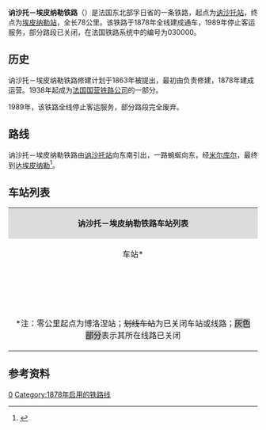 {{Infobox rail system-route
|collapsed=no
|box_width=
|rail_name=讷沙托－埃皮纳勒铁路<br>{{lang|fr|Ligne de Neufchâteau à Épinal}}
|banner_color=
|sec_banner_color=
|logo_filename=
|image_width=
|logo_bgcolor=
|logo_note=
|image =RFN 030 000.png
|imagesize=
|caption=讷沙托－埃皮纳勒铁路线路图
|system_map=
|mapimage_width=
|map_bgcolor=
|locale={{FRA}}
|service_type=
|start=[[讷沙托站|讷沙托站]]、[[埃皮纳勒站|埃皮纳勒站]]
|begin_operation=1878年
|end_operation=1989年（客运）
|operation_note=
|system_length=78km
|length_in_operation=
|total_length=
|status=部分关闭
|line_title=线路
|lines=[[单线铁路|单线铁路]]
|stations=
|route_title=线路
|main_route=
|secondary_route=
|branch_route=
|standard=
|main_stations=[[讷沙托站|讷沙托站]]、[[埃皮纳勒站|埃皮纳勒站]]
|ridership=
|fleet_size=
|max_speed= 
|track_gauge=
|distance_between_mainlines=
|min_radius=
|max_grade=
|block_signal=
|electrified=
|depot=
|operator={{法国交通数据|sncf}}
|franchise=
|hq=
|key_person=
|website=
|route_map=
}}
'''讷沙托－埃皮纳勒铁路'''（{{lang-fr|Ligne de Neufchâteau à Épinal}}）是法国东北部孚日省的一条铁路，起点为[[讷沙托站|讷沙托站]]，终点为[[埃皮纳勒站|埃皮纳勒站]]，全长78公里。该铁路于1878年全线建成通车，1989年停止客运服务，部分路段已关闭，在法国铁路系统中的编号为030000。

==历史==

讷沙托－埃皮纳勒铁路修建计划于1863年被提出，最初由{{link-fr|法国东部铁路公司|Compagnie des chemins de fer de l'Est}}负责修建，1878年建成运营。1938年起成为[[法国国营铁路公司|法国国营铁路公司]]的一部分。

1989年，该铁路全线停止客运服务，部分路段完全废弃。

==路线==
讷沙托－埃皮纳勒铁路由[[讷沙托站|讷沙托站]]向东南引出，一路蜿蜒向东，经[[米尔库尔|米尔库尔]]，最终到达[[埃皮纳勒|埃皮纳勒]]<ref name="geo">{{Cite web|url=https://www.geoportail.gouv.fr/carte|title=Carte|accessdate=2021-03-15|author=Géoportail|language=fr|publisher=Géoportail|archive-url=https://web.archive.org/web/20170129154129/https://www.geoportail.gouv.fr/carte/|archive-date=2017-01-29|dead-url=no}}</ref>。

==车站列表==
{| class="wikitable mw-collapsible " style="margin:1em auto 1em auto; font-size:smaller"
|colspan="5" align="center" style="background:#DCDCDC"|'''讷沙托－埃皮纳勒铁路车站列表'''
|-
!align="center" |车站*
!align="center" |公里数
!align="center" |交汇路线
!align="center" |本线停靠车种
!align="center" |可换乘交通
|-
|align="center" rowspan=2|{{Arret|Neufchâteau|[[讷沙托站|讷沙托站]]}}
|48.175
|[[屈尔蒙-沙兰德雷－图勒铁路|屈尔蒙-沙兰德雷－图勒铁路]]<small>（[[屈尔蒙-沙兰德雷站|屈尔蒙]]方向）</small>↖<br>[[博洛涅－默兹河畔帕尼铁路|博洛涅－默兹河畔帕尼铁路]]<small>（[[博洛涅站|博洛涅]]方向）</small>↑
|
|
|-
|48.782
|[[博洛涅－默兹河畔帕尼铁路|博洛涅－默兹河畔帕尼铁路]]<small>（[[默兹河畔帕尼站|默兹河畔帕尼]]方向）</small>↘<br>[[屈尔蒙-沙兰德雷－图勒铁路|屈尔蒙-沙兰德雷－图勒铁路]]<small>（[[图勒站|图勒]]方向）</small>↘
|align="center"|{{法国交通数据|ter|ges}}
|{{法国交通数据|car|88}}
|-
|align="center"|{{Arret|<s>Rebeuville|勒伯维尔站</s>}}
|53.445
|
|
|
|-
|align="center"|{{Arret|<s>Certilleux - Villars|塞尔蒂约-维拉尔站</s>}}
|56.303
|
|
|
|-
|align="center"|{{Arret|<s>Aulnois - Bulgnéville|欧努瓦-比涅维尔站</s>}}
|64.679
|
|
|
|-
|align="center"|{{Arret|<s>Châtenois - Dolaincourt|[[沙特努瓦-多兰库尔站|沙特努瓦-多兰库尔站]]</s>}}
|70.475
|
|align="center"|
|
|-
|align="center"|{{Arret|<s>Gironcourt - Houécourt|日龙库尔-乌埃库尔站</s>}}
|77.207
|
|align="center"|
|
|-style="background: #BDBDBD"
|align="center"|{{Arret|<s>Rouvres - Baudricourt|鲁夫尔-博德里库尔站</s>}}
|87.000
|
|align="center"|
|
|-
|align="center"|{{Arret|<s>Mirecourt|[[米尔库尔站|米尔库尔站]]</s>}}
|94.156
|[[雅维尔拉马尔格朗日－米尔库尔铁路|雅维尔拉马尔格朗日－米尔库尔铁路]]<small>（雅维尔拉马尔格朗日方向）</small>↗
|align="center"|
|{{法国交通数据|car|88}}
|-
|align="center"|{{Arret|<s>Hymont - Mattaincourt|[[伊蒙-马坦库尔站|伊蒙-马坦库尔站]]</s>}}
|97.891
|[[梅雷－伊蒙-马坦库尔铁路|梅雷－伊蒙-马坦库尔铁路]]<small>（梅雷方向）</small>↙
|align="center"|
|{{法国交通数据|car|88}}
|-style="background: #BDBDBD"
|align="center"|{{Arret|<s>Velotte-et-Tatignécourt|沃洛特和塔蒂涅库尔站</s>}}
|100.500
|
|
|
|-style="background: #BDBDBD"
|align="center"|{{Arret|<s>Dompaire|栋派尔站</s>}}
|107.090
|
|
|
|-style="background: #BDBDBD"
|align="center"|{{Arret|<s>Darnieulles - Uxegney|达尔尼约勒-于克塞涅站</s>}}
|119.240
|
|
|
|-
|align="center" |{{Arret|Épinal|[[埃皮纳勒站|埃皮纳勒站]]}}
|126.800
|[[布兰维尔-达姆勒维耶尔－吕尔铁路|布兰维尔-达姆勒维耶尔－吕尔铁路]]<small>（[[南锡城站|南锡]]/布兰维尔方向）</small>↗<br>[[埃皮纳勒－比桑铁路|埃皮纳勒－比桑铁路]]<small>（[[勒米尔蒙站|勒米尔蒙]]/比桑方向）</small>↘<br>[[布兰维尔-达姆勒维耶尔－吕尔铁路|布兰维尔-达姆勒维耶尔－吕尔铁路]]<small>（[[吕尔站|吕尔]]方向）</small>↓
|align="center"|{{法国交通数据|tgv}}<br>{{法国交通数据|ter|ges}}
|{{法国交通数据|car|88}}<br>{{法国交通数据/城市公共交通|埃皮纳勒}}
|-
|colspan=5|<nowiki>*</nowiki>注：零公里起点为博洛涅站；<s>划线车站</s>为已关闭车站或线路；<span style="background: #BDBDBD">灰色部分</span>表示其所在线路已关闭
|}

==参考资料==
{{Reflist}}
[[Category:法國鐵路線|0]]
[[Category:1878年启用的铁路线|Category:1878年启用的铁路线]]